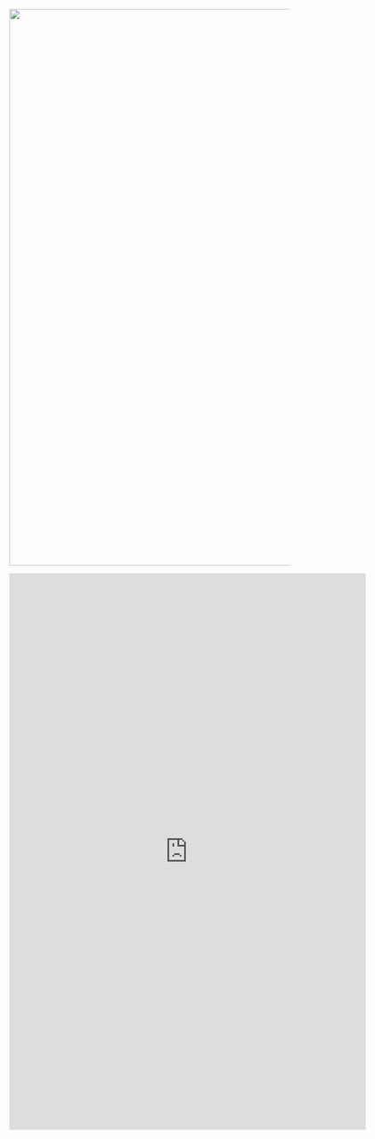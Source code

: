 <!-- Image Map Generated by http://www.image-map.net/ 
<area target="_top" alt="" title="" href="" coords="8,89,1" shape="circle">
<area target="_top" alt="" title="" href="" coords="35,182,54" shape="circle">
<area target="" alt="" title="" href="" coords="" shape="0">
-->
<img src="img/PLAY-collection-sites-red-dim-blur.png" width=1000><br>

<!--
<map name="image-map">
<area target="_self" alt="" title="SJ" coords="20,162,1" shape="circle" href="sj.htm">
</map>
-->

<iframe src="https://docs.google.com/forms/d/e/1FAIpQLSf1kRl28nOD5qpEbhnRfWKazQ1clzDZmXot6cbFS8SPfvmhHg/viewform?embedded=true" width="640" height="1000" frameborder="0" marginheight="0" marginwidth="0">Loading…</iframe>

<!--
<form id='parent-form' method='post' action="/form-action.php">
  First name: &emsp; &emsp; &emsp; &emsp; &emsp; &emsp; &emsp; &emsp; Last name:  &emsp; &emsp; &emsp; &emsp; &emsp; &emsp; &emsp; &emsp; email <br>
  <input type="text" name="firstname" value=""> &emsp; &emsp; <input type="text" name="lastname" value="">&emsp; &emsp;   <input type="text" name="email" value=""> <br><br>
<fieldset>
<label for="univ">These are the universities</label>
			<textarea id="univ" name="univ"> This becomes </textarea>
   <label for="state">Choose the state you live in</label>
			<select id="state" name="state">
			<option value="SelectState">--Select State--</option>
			<option onclick="CA()" value="California">California</option>
			<option onclick="document.getElementById('univ').innerText = Boos" value="District of Columbia">District of Columbia</option>
			<option value="Florida">Florida</option>
			<option value="Georgia">Georgia</option>
			<option value="Illinois">Illinois</option>
			<option value="Indiana">Indiana</option>
			<option value="Louisiana">Louisiana</option>
			<option value="Maine">Maine</option>
			<option value="Michigan">Michigan</option>
			<option value="New Jersey">New Jersey</option>
			<option value="New York">New York</option>
			<option value="Ohio">Ohio</option>
			<option value="Oregon">Oregon</option>
			<option value="Pennsylvania">Pennsylvania</option>
			<option value="Tennessee">Tennessee</option>
			<option value="Texas">Texas</option>
			<option value="Virginia">Virginia</option>
			</select>
   </fieldset>
 <input type="submit" value="Submit">

</form>
<br><br>

<script src="location.js"></script>

<form class="search-form" id="search-form" method="post" accept-charset="UTF-8" action="/search/user">
<fieldset>
   <label for="state">Choose the state you live in</label>
			<select id="state" name="state">
			<option value="---">---</option>

$("#state").change(function() {
  var action = $(this).val() == "California" ? "user" : "content";
  $("#search-form").attr("action", "/search/" + action);
});

# Sample form

<form class="search-form" id="search-form" method="post" accept-charset="UTF-8" action="/search/user">
  <select id="selectsearch" class="form-select" name="selectsearch">
<option value="people">Search people</option>
<option value="node">Search content</option>
  </select>
  <label>Enter your keywords: </label>
<input type="text" class="form-text" value="" size="40" id="edit-keys" name="keys" maxlength="255" />
<input type="submit" class="form-submit" value="Search" id="edit-submit" name="search"/>
</form>

$("#selectsearch").change(function() {
  var action = $(this).val() == "people" ? "user" : "content";
  $("#search-form").attr("action", "/search/" + action);
});
-->